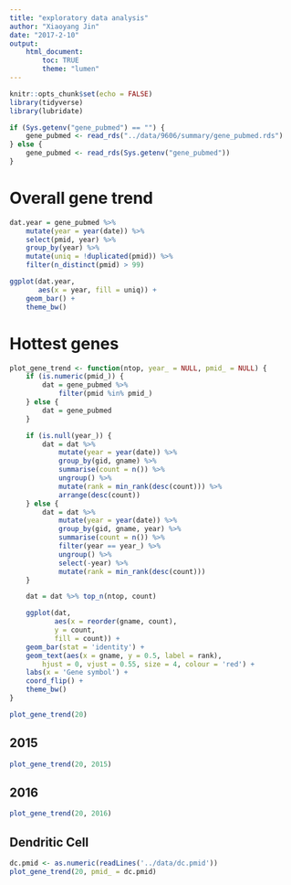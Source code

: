 ```yaml
---
title: "exploratory data analysis"
author: "Xiaoyang Jin"
date: "2017-2-10"
output:
    html_document:
        toc: TRUE
        theme: "lumen"
---
```


```r
knitr::opts_chunk$set(echo = FALSE)
library(tidyverse)
library(lubridate)

if (Sys.getenv("gene_pubmed") == "") {
    gene_pubmed <- read_rds("../data/9606/summary/gene_pubmed.rds")
} else {
    gene_pubmed <- read_rds(Sys.getenv("gene_pubmed"))
}

```

# Overall gene trend

```r
dat.year = gene_pubmed %>%
    mutate(year = year(date)) %>%
    select(pmid, year) %>%
    group_by(year) %>%
    mutate(uniq = !duplicated(pmid)) %>%
    filter(n_distinct(pmid) > 99)

ggplot(dat.year,
       aes(x = year, fill = uniq)) +
    geom_bar() +
    theme_bw()
```

# Hottest genes

```r
plot_gene_trend <- function(ntop, year_ = NULL, pmid_ = NULL) {
    if (is.numeric(pmid_)) {
        dat = gene_pubmed %>%
            filter(pmid %in% pmid_)
    } else {
        dat = gene_pubmed
    }

    if (is.null(year_)) {
        dat = dat %>%
            mutate(year = year(date)) %>%
            group_by(gid, gname) %>%
            summarise(count = n()) %>%
            ungroup() %>%
            mutate(rank = min_rank(desc(count))) %>%
            arrange(desc(count))
    } else {
        dat = dat %>%
            mutate(year = year(date)) %>%
            group_by(gid, gname, year) %>%
            summarise(count = n()) %>%
            filter(year == year_) %>%
            ungroup() %>%
            select(-year) %>%
            mutate(rank = min_rank(desc(count)))
    }

    dat = dat %>% top_n(ntop, count)

    ggplot(dat,
           aes(x = reorder(gname, count),
           y = count,
           fill = count)) +
    geom_bar(stat = 'identity') +
    geom_text(aes(x = gname, y = 0.5, label = rank),
        hjust = 0, vjust = 0.55, size = 4, colour = 'red') +
    labs(x = 'Gene symbol') +
    coord_flip() +
    theme_bw()
}
```

```r
plot_gene_trend(20)
```

## 2015

```r
plot_gene_trend(20, 2015)
```

## 2016

```r
plot_gene_trend(20, 2016)
```

## Dendritic Cell

```r
dc.pmid <- as.numeric(readLines('../data/dc.pmid'))
plot_gene_trend(20, pmid_ = dc.pmid)
```

